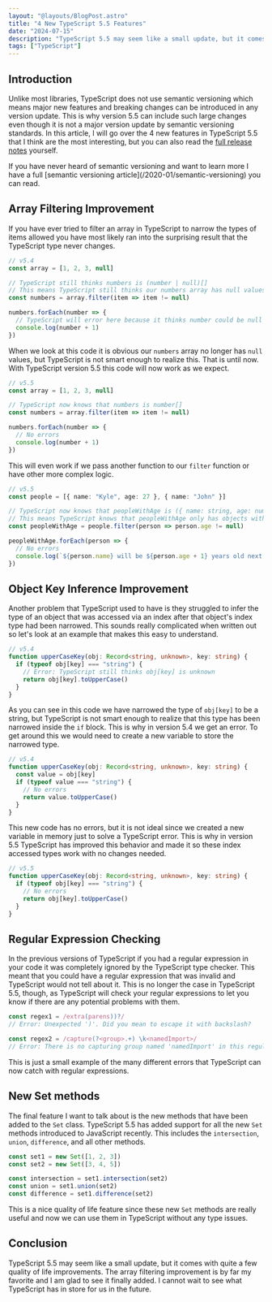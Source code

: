 ```yaml
---
layout: "@layouts/BlogPost.astro"
title: "4 New TypeScript 5.5 Features"
date: "2024-07-15"
description: "TypeScript 5.5 may seem like a small update, but it comes with one of the most requested features for fixing array filtering as well as 3 other really cool features that I love."
tags: ["TypeScript"]
---
```



## Introduction

Unlike most libraries, TypeScript does not use semantic versioning which means major new features and breaking changes can be introduced in any version update. This is why version 5.5 can include such large changes even though it is not a major version update by semantic versioning standards. In this article, I will go over the 4 new features in TypeScript 5.5 that I think are the most interesting, but you can also read the [full release notes](https://devblogs.microsoft.com/typescript/announcing-typescript-5-5/) yourself.

<Tangent>
  If you have never heard of semantic versioning and want to learn more I have a
  full [semantic versioning article](/2020-01/semantic-versioning) you can read.
</Tangent>

## Array Filtering Improvement

If you have ever tried to filter an array in TypeScript to narrow the types of items allowed you have most likely ran into the surprising result that the TypeScript type never changes.

```typescript
// v5.4
const array = [1, 2, 3, null]

// TypeScript still thinks numbers is (number | null)[]
// This means TypeScript still thinks our numbers array has null values
const numbers = array.filter(item => item != null)

numbers.forEach(number => {
  // TypeScript will error here because it thinks number could be null
  console.log(number + 1)
})
```

When we look at this code it is obvious our `numbers` array no longer has `null` values, but TypeScript is not smart enough to realize this. That is until now. With TypeScript version 5.5 this code will now work as we expect.

```typescript
// v5.5
const array = [1, 2, 3, null]

// TypeScript now knows that numbers is number[]
const numbers = array.filter(item => item != null)

numbers.forEach(number => {
  // No errors
  console.log(number + 1)
})
```

This will even work if we pass another function to our `filter` function or have other more complex logic.

```typescript
// v5.5
const people = [{ name: "Kyle", age: 27 }, { name: "John" }]

// TypeScript now knows that peopleWithAge is ({ name: string, age: number })[]
// This means TypeScript knows that peopleWithAge only has objects with an age and name property
const peopleWithAge = people.filter(person => person.age != null)

peopleWithAge.forEach(person => {
  // No errors
  console.log(`${person.name} will be ${person.age + 1} years old next year`)
})
```

## Object Key Inference Improvement

Another problem that TypeScript used to have is they struggled to infer the type of an object that was accessed via an index after that object's index type had been narrowed. This sounds really complicated when written out so let's look at an example that makes this easy to understand.

```typescript
// v5.4
function upperCaseKey(obj: Record<string, unknown>, key: string) {
  if (typeof obj[key] === "string") {
    // Error: TypeScript still thinks obj[key] is unknown
    return obj[key].toUpperCase()
  }
}
```

As you can see in this code we have narrowed the type of `obj[key]` to be a string, but TypeScript is not smart enough to realize that this type has been narrowed inside the `if` block. This is why in version 5.4 we get an error. To get around this we would need to create a new variable to store the narrowed type.

```typescript {3}
// v5.4
function upperCaseKey(obj: Record<string, unknown>, key: string) {
  const value = obj[key]
  if (typeof value === "string") {
    // No errors
    return value.toUpperCase()
  }
}
```

This new code has no errors, but it is not ideal since we created a new variable in memory just to solve a TypeScript error. This is why in version 5.5 TypeScript has improved this behavior and made it so these index accessed types work with no changes needed.

```typescript
// v5.5
function upperCaseKey(obj: Record<string, unknown>, key: string) {
  if (typeof obj[key] === "string") {
    // No errors
    return obj[key].toUpperCase()
  }
}
```

## Regular Expression Checking

In the previous versions of TypeScript if you had a regular expression in your code it was completely ignored by the TypeScript type checker. This meant that you could have a regular expression that was invalid and TypeScript would not tell about it. This is no longer the case in TypeScript 5.5, though, as TypeScript will check your regular expressions to let you know if there are any potential problems with them.

```typescript
const regex1 = /extra(parens))?/
// Error: Unexpected ')'. Did you mean to escape it with backslash?

const regex2 = /capture(?<group>.+) \k<namedImport>/
// Error: There is no capturing group named 'namedImport' in this regular expression.
```

This is just a small example of the many different errors that TypeScript can now catch with regular expressions.

## New Set methods

The final feature I want to talk about is the new methods that have been added to the `Set` class. TypeScript 5.5 has added support for all the new `Set` methods introduced to JavaScript recently. This includes the `intersection`, `union`, `difference`, and all other methods.

```typescript
const set1 = new Set([1, 2, 3])
const set2 = new Set([3, 4, 5])

const intersection = set1.intersection(set2)
const union = set1.union(set2)
const difference = set1.difference(set2)
```

This is a nice quality of life feature since these new `Set` methods are really useful and now we can use them in TypeScript without any type issues.

## Conclusion

TypeScript 5.5 may seem like a small update, but it comes with quite a few quality of life improvements. The array filtering improvement is by far my favorite and I am glad to see it finally added. I cannot wait to see what TypeScript has in store for us in the future.
